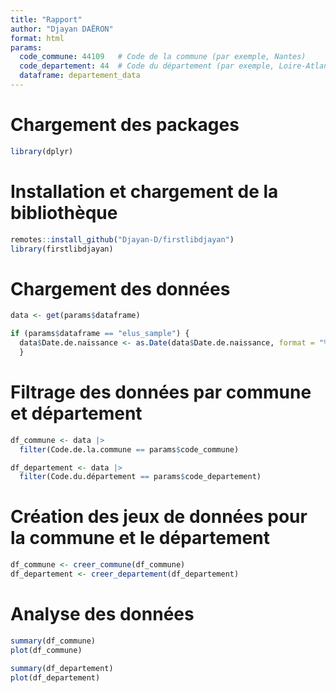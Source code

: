 ```yaml
---
title: "Rapport"
author: "Djayan DAËRON"
format: html
params:
  code_commune: 44109   # Code de la commune (par exemple, Nantes)
  code_departement: 44  # Code du département (par exemple, Loire-Atlantique)
  dataframe: departement_data
---
```



# Chargement des packages
```r
library(dplyr)
```

# Installation et chargement de la bibliothèque
```r
remotes::install_github("Djayan-D/firstlibdjayan")
library(firstlibdjayan)
```

# Chargement des données
```r
data <- get(params$dataframe)

if (params$dataframe == "elus_sample") {
  data$Date.de.naissance <- as.Date(data$Date.de.naissance, format = "%d/%m/%Y") #bon format
  }
```

# Filtrage des données par commune et département
```r
df_commune <- data |> 
  filter(Code.de.la.commune == params$code_commune)

df_departement <- data |> 
  filter(Code.du.département == params$code_departement)
```

# Création des jeux de données pour la commune et le département
```r
df_commune <- creer_commune(df_commune)
df_departement <- creer_departement(df_departement)
```

# Analyse des données
```r
summary(df_commune)
plot(df_commune)

summary(df_departement)
plot(df_departement)
```
